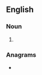 {{also|yotta-meters}}
==English==

===Noun===
{{head|en|noun plural form}}

# {{plural of|yottameter|lang=en}}

===Anagrams===
* {{anagrams|en|yottametres}}